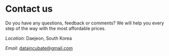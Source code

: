 <div class = "jul">
<h1>Contact us</h1>
<p>Do you have any questions, feedback or comments? We will help you every step of the way with the most affordable prices.</p>
<p><em>Location</em>: Daejeon, South Korea</p>
<p><em>Email</em>: <a href="mailto: dataincubate@gmail.com">dataincubate@gmail.com</a></p>
</div>